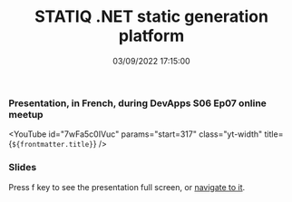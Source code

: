 ﻿---
title: 'STATIQ .NET static generation platform'
permalink: /2022/03/09/STATIQ-dotnet-static-generation-platform/
date: 03/09/2022 17:15:00
tags: [.NET, Build, STATIQ]
excerpt: Presentation, in French, during DevApps S06 Ep07 online meetup
slides: https://laurentkempe.github.io/presentations/Statiq%20.NET%20static%20generation%20platform/#/
---
### Presentation, in French, during DevApps S06 Ep07 online meetup

<YouTube id="7wFa5c0IVuc" params="start=317" class="yt-width" title={`${frontmatter.title}`} />

### Slides

Press f key to see the presentation full screen, or [navigate to it](https://laurentkempe.github.io/presentations/Statiq%20.NET%20static%20generation%20platform/#/).

<Reveal src="https://laurentkempe.github.io/presentations/Statiq%20.NET%20static%20generation%20platform/#/" />
